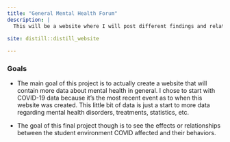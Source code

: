 ```yaml
---
title: "General Mental Health Forum"
description: |
  This will be a website where I will post different findings and relationships on anything mental health related or maybe something that I might just find interesting. Some things that I already have include effects on students form COVID and also effects on some adults. I am currently adding more stuff so stay tuned for more! This started out actually with my final project from David Kane's Data Science Camp and I was interested in continuing with more.
  
site: distill::distill_website

---
```

### Goals

* The main goal of this project is to actually create a website that will contain more data about mental health in general. I chose to start with COVID-19 data because it's the most recent event as to when this website was created. This little bit of data is just a start to more data regarding mental health disorders, treatments, statistics, etc. 

* The goal of this final project though is to see the effects or relationships between the student environment COVID affected and their behaviors.

